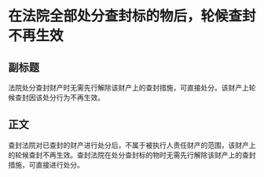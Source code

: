 # 在法院全部处分查封标的物后，轮候查封不再生效
## 副标题
法院处分查封财产时无需先行解除该财产上的查封措施，可直接处分。该财产上轮候查封因该处分行为不再生效。
## 正文
查封法院对已查封的财产进行处分后，不属于被执行人责任财产的范围，该财产上的轮候查封不再生效。查封法院在处分查封标的物时无需先行解除该财产上的查封措施，可直接进行处分。